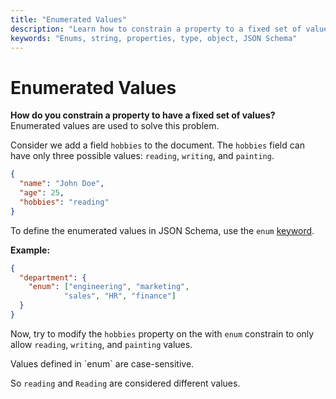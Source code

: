 ```yaml
---
title: "Enumerated Values"
description: "Learn how to constrain a property to a fixed set of values using enumerated values in JSON Schema, with examples."
keywords: "Enums, string, properties, type, object, JSON Schema"
---
```



# Enumerated Values

**How do you constrain a property to have a fixed set of values?** Enumerated values are used to solve this problem.


Consider we add a field `hobbies` to the document. The `hobbies` field can have only three possible values: `reading`, `writing`, and `painting`.


```json highlightLineStart={4}
{
  "name": "John Doe",
  "age": 25,
  "hobbies": "reading"
}
```

To define the enumerated values in JSON Schema, use the `enum` [keyword](https://json-schema.org/learn/glossary#keyword).

**Example:**

```json 
{
  "department": {
    "enum": ["engineering", "marketing", 
            "sales", "HR", "finance"]
  }
}
```


Now, try to modify the `hobbies` property on the <SideEditorLink/> with `enum` constrain to only allow `reading`, `writing`, and `painting` values.

<GoodToKnowBox>
Values defined in `enum` are case-sensitive.

So `reading` and `Reading` are considered different values.
</GoodToKnowBox>
